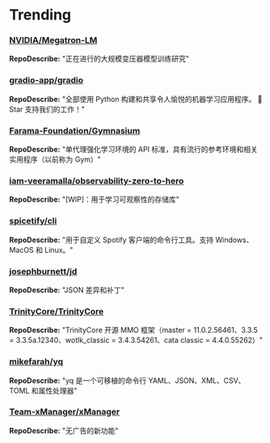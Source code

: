 
# Trending

### [NVIDIA/Megatron-LM](https://github.com/NVIDIA/Megatron-LM)
**RepoDescribe:** "正在进行的大规模变压器模型训练研究"
  

### [gradio-app/gradio](https://github.com/gradio-app/gradio)
**RepoDescribe:** "全部使用 Python 构建和共享令人愉悦的机器学习应用程序。 🌟 Star 支持我们的工作！"
  

### [Farama-Foundation/Gymnasium](https://github.com/Farama-Foundation/Gymnasium)
**RepoDescribe:** "单代理强化学习环境的 API 标准，具有流行的参考环境和相关实用程序（以前称为 Gym）"
  

### [iam-veeramalla/observability-zero-to-hero](https://github.com/iam-veeramalla/observability-zero-to-hero)
**RepoDescribe:** "[WIP]：用于学习可观察性的存储库"
  

### [spicetify/cli](https://github.com/spicetify/cli)
**RepoDescribe:** "用于自定义 Spotify 客户端的命令行工具。支持 Windows、MacOS 和 Linux。"
  

### [josephburnett/jd](https://github.com/josephburnett/jd)
**RepoDescribe:** "JSON 差异和补丁"
  

### [TrinityCore/TrinityCore](https://github.com/TrinityCore/TrinityCore)
**RepoDescribe:** "TrinityCore 开源 MMO 框架（master = 11.0.2.56461、3.3.5 = 3.3.5a.12340、wotlk_classic = 3.4.3.54261、cata classic = 4.4.0.55262）"
  

### [mikefarah/yq](https://github.com/mikefarah/yq)
**RepoDescribe:** "yq 是一个可移植的命令行 YAML、JSON、XML、CSV、TOML 和属性处理器"
  

### [Team-xManager/xManager](https://github.com/Team-xManager/xManager)
**RepoDescribe:** "无广告的新功能"
  